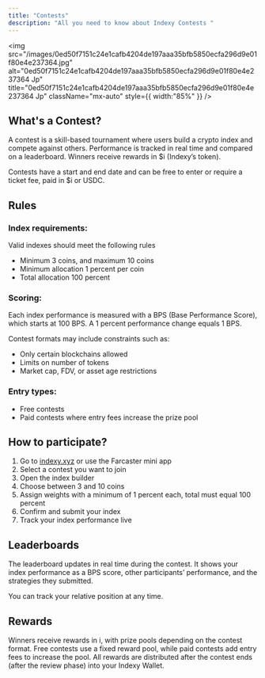 ```yaml
---
title: "Contests"
description: "All you need to know about Indexy Contests "
---
```


<img
  src="/images/0ed50f7151c24e1cafb4204de197aaa35bfb5850ecfa296d9e01f80e4e237364.jpg"
  alt="0ed50f7151c24e1cafb4204de197aaa35bfb5850ecfa296d9e01f80e4e237364 Jp"
  title="0ed50f7151c24e1cafb4204de197aaa35bfb5850ecfa296d9e01f80e4e237364 Jp"
  className="mx-auto"
  style={{ width:"85%" }}
/>

## What's a Contest?

A contest is a skill-based tournament where users build a crypto index and compete against others. Performance is tracked in real time and compared on a leaderboard. Winners receive rewards in \$i (Indexy’s token).

Contests have a start and end date and can be free to enter or require a ticket fee, paid in \$i or USDC.

## Rules

### Index requirements:

Valid indexes should meet the following rules

- Minimum 3 coins, and maximum 10 coins
- Minimum allocation 1 percent per coin
- Total allocation 100 percent

### Scoring:

Each index performance is measured with a BPS (Base Performance Score), which starts at 100 BPS. A 1 percent performance change equals 1 BPS.

Contest formats may include constraints such as:

- Only certain blockchains allowed
- Limits on number of tokens
- Market cap, FDV, or asset age restrictions

### Entry types:

- Free contests
- Paid contests where entry fees increase the prize pool

## How to participate?

1. Go to [indexy.xyz](http://indexy.xyz) or use the Farcaster mini app
2. Select a contest you want to join
3. Open the index builder
4. Choose between 3 and 10 coins
5. Assign weights with a minimum of 1 percent each, total must equal 100 percent
6. Confirm and submit your index
7. Track your index performance live

## Leaderboards

The leaderboard updates in real time during the contest. It shows your index performance as a BPS score, other participants’ performance, and the strategies they submitted.

You can track your relative position at any time.

## Rewards

Winners receive rewards in i, with prize pools depending on the contest format. Free contests use a fixed reward pool, while paid contests add entry fees to increase the pool. All rewards are distributed after the contest ends (after the review phase) into your Indexy Wallet.
